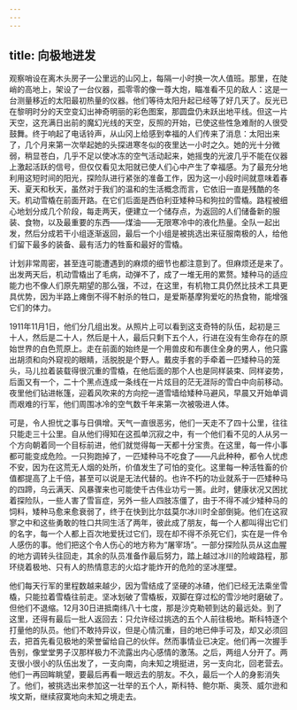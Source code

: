 ```yaml
---
---
---
```

title: 向极地进发
---




观察哨设在离木头房子一公里远的山冈上，每隔一小时换一次人值班。那里，在陡峭的高地上，架设了一台仪器，孤零零的像一尊大炮，瞄准看不见的敌人：这是一台测量移近的太阳最初热量的仪器。他们等待太阳升起已经等了好几天了。反光已在黎明时分的天空变幻出神奇明丽的彩色图案，那圆盘仍未跃出地平线。但这一片天空，这充满日出前的魔幻光线的天空，反照的开始，已使这些性急难耐的人很受鼓舞。终于响起了电话铃声，从山冈上给感到幸福的人们传来了消息：太阳出来了，几个月来第一次举起她的头探进寒冬似的夜里达一小时之久。她的光十分微弱，稍显苍白，几乎不足以使冰冻的空气活动起来，她摇曳的光波几乎不能在仪器上激起活跃的信号，但仅仅看见太阳就已使人们心中产生了幸福感。为了最充分地利用这短时间的阳光，探险队进行紧张的准备工作，因为这一小段时间就意味着春天、夏天和秋天，虽然对于我们的温和的生活概念而言，它依旧一直是残酷的冬天。机动雪橇在前面开路。在它们后面是西伯利亚矮种马和狗拉的雪橇。路程被细心地划分成几个阶段，每走两天，便建立一个储存点，为返回的人们储备新的服装、食物，以及最重要的东西——煤油——无限寒冷中的液化热量。全队一起出发，然后分成若干小组逐渐返回，最后一个小组是被挑选出来征服南极的人，给他们留下最多的装备、最有活力的牲畜和最好的雪橇。

计划非常周密，甚至连可能遭遇到的麻烦的细节也都注意到了。但麻烦还是来了。出发两天后，机动雪橇出了毛病，动弹不了，成了一堆无用的累赘。矮种马的适应能力也不像人们原先期望的那么强，不过，在这里，有机物工具仍然比技术工具更具优势，因为半路上瘫倒不得不射杀的牲口，是爱斯基摩狗爱吃的热食物，能增强它们的体力。

1911年11月1日，他们分几组出发。从照片上可以看到这支奇特的队伍，起初是三十人，然后是二十人，然后是十人，最后只剩下五个人，行进在没有生命存在的原始世界的白色荒原上。走在前面的始终是一个用兽皮和布裹住全身的男人，他只露出胡须和向外窥视的眼睛，活脱脱是个野人。戴皮手套的手牵着一匹矮种马的笼头，马儿拉着装载得很沉重的雪橇，在他后面的那个人也是同样装束、同样姿势，后面又有一个，二十个黑点连成一条线在一片炫目的茫无涯际的雪白中向前移动。夜里他们钻进帐篷，迎着风吹来的方向挖一道雪墙给矮种马避风，早晨又开始单调而艰难的行军，他们周围冰冷的空气数千年来第一次被吸进人体。

可是，令人担忧之事与日俱增。天气一直很恶劣，他们一天走不了四十公里，往往只能走三十公里。自从他们得知在这孤单沉寂之中，有一个他们看不见的人从另一个方向朝着同一个目标前进，他们就觉得每一天都十分宝贵。在这里，每一件小事都可能变成危险。一只狗跑掉了，一匹矮种马不吃食了——凡此种种，都令人忧虑不安，因为在这荒无人烟的处所，价值发生了可怕的变化。这里每一种活牲畜的价值都提高了上千倍，甚至可以说是无法代替的。也许不朽的功业就系于一匹矮种马的四蹄，乌云满天、风暴骤来也可能使千古伟业功亏一篑。此时，健康状况又困扰着探险队，一些人害了雪盲症，另外一些人四肢冻僵了，由于不得不减少矮种马的饲料，矮种马愈来愈衰弱了，终于在快到比尔兹莫尔冰川时全部倒毙。他们在这寂寥之中和这些勇敢的牲口共同生活了两年，彼此成了朋友，每一个人都叫得出它们的名字，每一个人都上百次地爱抚过它们，现在却不得不杀死它们，实在是一件令人感伤的事。他们把这个令人伤心的地方称为“屠宰场”。一部分探险队员从这血腥的地方调转头往回走，其余的队员准备作最后努力，踏上越过冰川的险峻路程，那环绕着极地、只有人的热情意志的火焰才能炸开的危险的坚冰崖壁。

他们每天行军的里程数越来越少，因为雪结成了坚硬的冰碴，他们已经无法乘坐雪橇，只能拉着雪橇往前走。坚冰划破了雪橇板，双脚在穿过松的雪沙地时磨破了。但他们不退缩。12月30日进抵南纬八十七度，那是沙克勒顿到达的最远处。到了这里，还得有最后一批人返回去：只允许经过挑选的五个人前往极地。斯科特逐个打量他的队员。他们不敢持异议，但是心情沉重，目的地已伸手可及，却又必须回去，把首先看见极地的荣誉留给自己的伙伴。然而事情业已决定。他们再一次握手告别，像堂堂男子汉那样极力不流露出内心感情的激荡。之后，两组人分开了。两支很小很小的队伍出发了，一支向南，向未知之境挺进，另一支向北，回老营去。他们一再回眸眺望，要最后再看一眼远去的朋友。不久，最后一个人的身影消失了。他们，被挑选出来参加这一壮举的五个人，斯科特、鲍尔斯、奥茨、威尔逊和埃文斯，继续寂寞地向未知之境走去。